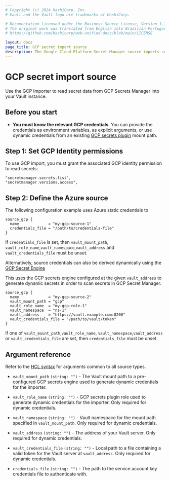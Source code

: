 ```yaml
---
# Copyright (c) 2024 HashiCorp, Inc.
# Vault and the Vault logo are trademarks of HashiCorp.

# Documentation licensed under the Business Source License, Version 1.1.
# The original work was translated from English into Brazilian Portuguese.
# https://github.com/hashicorp/web-unified-docs/blob/main/LICENSE

layout: docs
page_title: GCP secret import source
description: The Google Cloud Platform Secret Manager source imports secrets from GCP to Vault.
---
```


# GCP secret import source

Use the GCP Importer to read secret data from GCP Secrets Manager into your Vault
instance.

## Before you start
- **You must know the relevant GCP credentials**. You can provide the credentials
  as environment variables, as explicit arguments, or use dynamic credentials
  from an existing [GCP secrets plugin](/vault/docs/secrets/gcp) mount path.

## Step 1: Set GCP Identity permissions

To use GCP import, you must grant the associated GCP identity permission to read secrets:

```shell-session
"secretmanager.secrets.list",
"secretmanager.versions.access",
```

## Step 2: Define the Azure source

<Tabs>
<Tab heading="Static credentials">

The following configuration example uses Azure static credentials to


```hcl
source_gcp {
  name             = "my-gcp-source-1"
  credentials_file = "/path/to/credentials-file"
}
```

If `credentials_file` is set, then `vault_mount_path`, `vault_role_name`,`vault_namespace`,`vault_address` and `vault_credentials_file` must be unset.

</Tab>
<Tab heading="Dynamic credentials">

Alternatively, source credentials can also be derived dynamically using the [GCP Secret Engine](/vault/docs/secrets/gcp)

This uses the GCP secrets engine configured at the given `vault_address` to generate dynamic secrets in order to scan secrets in GCP Secret Manager.

```hcl
source_gcp {
  name             = "my-gcp-source-2"
  vault_mount_path = "gcp"
  vault_role_name  = "my-gcp-role-1"
  vault_namespace  = "ns-1"
  vault_address    = "https://vault.example.com:8200"
  vault_credentials_file = "/path/to/vault/token"
}
```

If one of `vault_mount_path`,`vault_role_name`, `vault_namespace`,`vault_address` or `vault_credentials_file`  are set, then `credentials_file` must be unset.

</Tab>
</Tabs>

## Argument reference

Refer to the [HCL syntax](/vault/docs/import#hcl-syntax-1) for arguments common to all source types.

- `vault_mount_path` `(string: "")` - The Vault mount path to a pre-configured GCP
  secrets engine used to generate dynamic credentials for the importer.

- `vault_role_name` `(string: "")` - GCP secrets plugin role used to generate
  dynamic credentials for the importer. Only required for dynamic credentials.

- `vault_namespace` `(string: "")` - Vault namespace for the mount path
  specified in `vault_mount_path`. Only required for dynamic credentials.

- `vault_address` `(string: "")` - The address of your Vault server. Only
  required for dynamic credentials.

- `vault_credentials_file` `(string: "")` - Local path to a file containing a
  valid token for the Vault server at `vault_address`. Only required for dynamic
  credentials.

- `credentials_file` `(string: "")` - The path to the service account key credentials file to authenticate with.
